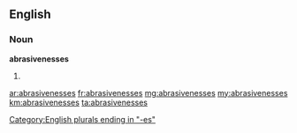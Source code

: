 ==English==

===Noun===
'''abrasivenesses'''

# {{plural of|abrasiveness}}

[[Category:English plurals ending in "-es"]]

[[ar:abrasivenesses]]
[[fr:abrasivenesses]]
[[mg:abrasivenesses]]
[[my:abrasivenesses]]
[[km:abrasivenesses]]
[[ta:abrasivenesses]]